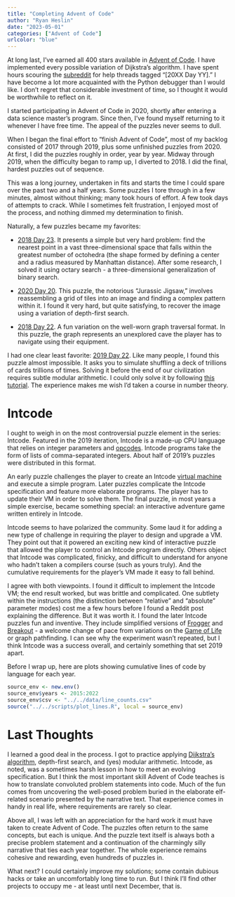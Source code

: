 ```yaml
---
title: "Completing Advent of Code"
author: "Ryan Heslin"
date: "2023-05-01"
categories: ["Advent of Code"]
urlcolor: "blue"
---
```


At long last, I've earned all 400 stars available in [Advent of Code](https://adventofcode.com/). I have implemented every possible variation of Dijkstra's algorithm.
I have spent hours scouring the [subreddit](https://www.reddit.com/r/adventofcode/) for help
threads tagged "[20XX Day YY]." I have become a lot more acquainted with the
Python debugger than I would like. I don't regret that considerable investment
of time, so I thought it would be worthwhile to reflect on it.

I started participating in Advent of Code in 2020, shortly after entering
a data science master's program. Since then, I've found myself returning to it
whenever I have free time. The appeal of the puzzles never seems to dull.

When I began the final effort to "finish Advent of Code", most of my backlog
consisted of 2017 through 2019, plus some unfinished puzzles from 2020. At first, I did the puzzles roughly in order, year
by year. Midway through 2019, when the difficulty began to ramp up, I
diverted to 2018. I did the final, hardest puzzles out of sequence.

This was a long journey, undertaken in fits and starts the time I could spare over the past
two and a half years. Some puzzles I tore through in a few minutes, almost without
thinking; many took hours of effort. A few took days of attempts to crack.
While I sometimes felt frustration, I enjoyed most of the process, and nothing
dimmed my determination to finish.

Naturally, a few puzzles became my favorites:

* [2018 Day 23](https://adventofcode.com/2018/day/23). It presents a simple
  but very hard problem: find the nearest point in a vast three-dimensional
  space that falls within the greatest number of octohedra (the shape formed
  by defining a center and a radius measured by Manhattan distance).
  After some research, I solved it using octary search - a three-dimensional
  generalization of binary search.

* [2020 Day 20](https://adventofcode.com/2020/day/20). This puzzle, the notorious
  "Jurassic Jigsaw," involves reassembling a grid of tiles
  into an image and finding a complex pattern within it. I found it very hard,
  but quite satisfying, to recover the image using a variation of depth-first
  search.

* [2018 Day 22](https://adventofcode.com/2018/day/22). A fun variation on the
  well-worn graph traversal format. In this puzzle, the graph represents an unexplored
  cave the player has to navigate using their equipment.

I had one clear least favorite: [2019 Day 22](https://adventofcode.com/2018/day/22).
Like many people, I found this puzzle almost impossible.
It asks you to simulate shuffling a deck of trillions of cards trillions of times.
Solving it before the end of our civilization requires subtle modular
arithmetic. I could only solve it by following [this tutorial](https://codeforces.com/blog/entry/72593). The experience makes me wish I'd taken a course in number theory.

# Intcode

I ought to weigh in on the most controversial puzzle element in the series:
Intcode. Featured in the 2019 iteration, Intcode is a made-up CPU language
that relies on integer parameters and [opcodes](https://en.wikipedia.org/wiki/Opcode).
Intcode programs take the form of lists of comma-separated integers. About half of 2019's puzzles were distributed in this format.

An early puzzle challenges the player to create an Intcode [virtual machine](https://en.wikipedia.org/wiki/Virtual_machine) and execute a simple program. Later puzzles
complicate the Intcode specification and feature more elaborate programs. The player
has to update their VM in order to solve them. The final puzzle, in most years
a simple exercise, became something special: an interactive adventure game
written entirely in Intcode.

Intcode seems to have polarized the community. Some laud it for adding a new type
of challenge in requiring the player to design and upgrade a VM. They point out
that it powered an exciting new kind of interactive puzzle that allowed the player to
control an Intcode program directly. Others object that Intcode was complicated,
finicky, and difficult to understand for anyone who hadn't taken a compilers
course (such as yours truly). And the cumulative requirements for the player's VM
made it easy to fall behind.

I agree with both viewpoints. I found it difficult to implement the Intcode VM;
the end result worked, but was brittle and complicated. One subtlety within
the instructions (the distinction between "relative" and "absolute" parameter modes)
cost me a few hours before I found a Reddit post explaining the difference.
But it was worth it. I found the later Intcode puzzles fun and inventive.
They include simplified versions of [Frogger](https://en.wikipedia.org/wiki/Frogger)
and [Breakout](https://en.wikipedia.org/wiki/Breakout_(video_game)) - a welcome
change of pace from variations on the [Game of Life](https://en.wikipedia.org/wiki/Conway%27s_Game_of_Life) or graph pathfinding. I can see why the experiment
wasn't repeated, but I think Intcode was a success overall, and certainly
something that set 2019 apart.

Before I wrap up, here are plots showing cumulative lines of code by language for
each year.
```r

source_env <- new.env()
source_env$years <- 2015:2022
source_env$csv <- "../../data/line_counts.csv"
source("../../scripts/plot_lines.R", local = source_env)
```

# Last Thoughts

I learned a good deal in the process. I got to practice applying
[Dijkstra's algorithm](https://en.wikipedia.org/wiki/Dijkstra%27s_algorithm),
depth-first search, and (yes) modular arithmetic. Intcode, as noted, was
a sometimes harsh lesson in how to meet an evolving specification. But I think
the most important skill Advent of Code teaches is how to
translate convoluted problem statements into code. Much of the fun comes from  uncovering the
well-posed problem buried in the elaborate elf-related scenario presented by the
narrative text. That experience comes in handy in real life, where
requirements are rarely so clear.

Above all, I was left with an appreciation for the hard work it must have taken to
create Advent of Code. The puzzles often return to the same concepts, but
each is unique. And the puzzle text itself is always both a precise problem
statement and a continuation of the charmingly silly narrative that ties
each year together. The whole experience remains cohesive and rewarding,
even hundreds of puzzles in.

What next? I could certainly improve my solutions; some contain dubious hacks or take an uncomfortably
long time to run. But I think I'll find other projects to occupy me - at
least until next December, that is.
